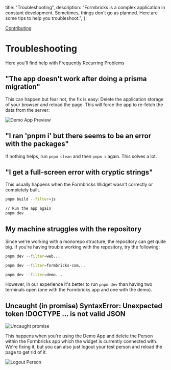 

  title: "Troubleshooting",
  description:
    "Formbricks is a complex application in constant development. Sometimes, things don't go as planned. Here are some tips to help you troubleshoot.",
};

[Contributing]()

# Troubleshooting

Here you'll find help with Frequently Recurring Problems

## "The app doesn't work after doing a prisma migration"

This can happen but fear not, the fix is easy: Delete the application storage of your browser and reload the page. This will force the app to re-fetch the data from the server:

<Image src={ClearAppData} alt="Demo App Preview" quality="100" className="rounded-lg" />

## "I ran 'pnpm i' but there seems to be an error with the packages"

If nothing helps, run `pnpm clean` and then `pnpm i` again. This solves a lot.

## "I get a full-screen error with cryptic strings"

This usually happens when the Formbricks Widget wasn't correctly or completely built.

<CodeGroup title="Build js library first and then run again">

```bash
pnpm build --filter=js

// Run the app again
pnpm dev
```

</CodeGroup>

## My machine struggles with the repository

Since we're working with a monorepo structure, the repository can get quite big. If you're having trouble working with the repository, try the following:

<CodeGroup title="Only run the required project">

```bash {{ title: 'Formbricks Web-App' }}
pnpm dev --filter=web...
```

```bash {{ title: 'Formbricks Landing Page' }}
pnpm dev --filter=formbricks-com...
```

```bash {{ title: 'Formbricks Demo App' }}
pnpm dev --filter=demo...
```

</CodeGroup>

However, in our experience it's better to run `pnpm dev` than having two terminals open (one with the Formbricks app and one with the demo).

## Uncaught (in promise) SyntaxError: Unexpected token !DOCTYPE ... is not valid JSON

<Image src={UncaughtPromise} alt="Uncaught promise" quality="100" className="rounded-lg" />

This happens when you're using the Demo App and delete the Person within the Formbricks app which the widget is currently connected with. We're fixing it, but you can also just logout your test person and reload the page to get rid of it.

<Image src={Logout} alt="Logout Person" quality="100" className="rounded-lg" />
